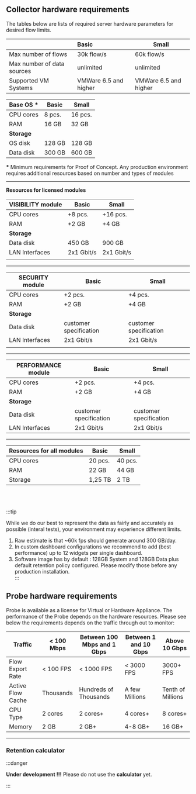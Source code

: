 ## Collector hardware requirements

The tables below are lists of required server hardware parameters for desired flow limits.



|                             | Basic                 | Small                 |
| --------------------------- | :-------------------- | --------------------- |
| Max number of flows         | 30k flow/s            | 60k flow/s            |
| Max number of data  sources | unlimited             | unlimited             |
| Supported VM Systems        | VMWare 6.5 and higher | VMWare 6.5 and higher |



| Base OS **\*** | Basic  | Small   |
| -------------- | ------ | ------- |
| CPU cores      | 8 pcs. | 16 pcs. |
| RAM            | 16 GB  | 32 GB   |
| **Storage**    |        |         |
| OS disk        | 128 GB | 128 GB  |
| Data disk      | 300 GB | 600 GB  |

**\*** Minimum requirements for Proof of Concept. Any production environment requires additional resources based on number and types of modules 

---

**Resources for licensed modules**  



| VISIBILITY  module | Basic      | Small      |
| ------------------ | ---------- | ---------- |
| CPU cores          | +8 pcs.    | +16 pcs.   |
| RAM                | +2 GB      | +4 GB      |
| **Storage**        |            |            |
| Data disk          | 450 GB     | 900 GB     |
| LAN Interfaces     | 2x1 Gbit/s | 2x1 Gbit/s |
|                    |            |            |

---

| SECURITY module | Basic                  | Small                  |
| --------------- | ---------------------- | ---------------------- |
| CPU cores       | +2 pcs.                | +4 pcs.                |
| RAM             | +2 GB                  | +4 GB                  |
| **Storage**     |                        |                        |
| Data disk       | customer specification | customer specification |
| LAN Interfaces  | 2x1 Gbit/s             | 2x1 Gbit/s             |
|                 |                        |                        |

---

| PERFORMANCE module | Basic                  | Small                  |
| ------------------ | ---------------------- | ---------------------- |
| CPU cores          | +2 pcs.                | +4 pcs.                |
| RAM                | +2 GB                  | +4 GB                  |
| **Storage**        |                        |                        |
| Data disk          | customer specification | customer specification |
| LAN Interfaces     | 2x1 Gbit/s             | 2x1 Gbit/s             |

---

| Resources for all modules | Basic   | Small   |
| ------------------------- | ------- | ------- |
| CPU cores                 | 20 pcs. | 40 pcs. |
| RAM                       | 22 GB   | 44 GB   |
| Storage                   | 1,25 TB | 2 TB    |

<br />

<br />

:::tip


While we do our best to represent the data as fairly and accurately as possible (interal tests), your environment may experience different limits.

1. Raw estimate is that ~60k fps should generate around 300 GB/day.
2. In custom dashboard configurations we recommend to add (best performance) up to 12 widgets per single dashboard.
3. Software image has by default : 128GB System and 128GB Data plus default retention policy configured. Please modify those before any production installation. 					
:::

## Probe hardware requirements 

Probe is available as a license for Virtual or Hardware Appliance. The performance of the Probe depends on the hardware resources. Please see below the requirements depends on the traffic through out to monitor: 

| Traffic           | < 100 Mbps | Between 100 Mbps and 1 Gbps | Between 1 and 10 Gbps | Above 10 Gbps     |
| ----------------- | ---------- | --------------------------- | --------------------- | ----------------- |
| Flow Export Rate  | < 100 FPS  | < 1000 FPS                  | < 3000 FPS            | 3000+ FPS         |
| Active Flow Cache | Thousands  | Hundreds of Thousands       | A few Millions        | Tenth of Millions |
| CPU Type          | 2 cores    | 2 cores+                    | 4 cores+              | 8 cores+          |
| Memory            | 2 GB       | 2 GB+                       | 4-8 GB+               | 16 GB+            |



---

### Retention calculator

:::danger

**Under development !!!** Please do not use the **calculator** yet.

:::






<Calculator />